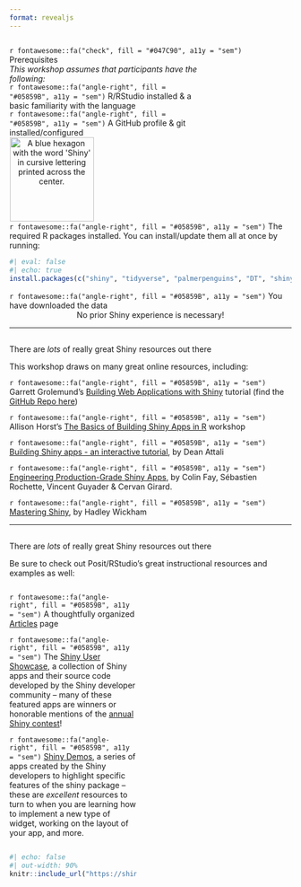 ```yaml
---
format: revealjs
---
```


## {#prerequisites data-menu-title="Prerequisites"}

<div class="slide-title">`r fontawesome::fa("check", fill = "#047C90", a11y = "sem")` Prerequisites</div>

::: {.column width="70%"}
<div class="body-text bottombr">*This workshop assumes that participants have the following:*</div>

<div class="body-text topbr">`r fontawesome::fa("angle-right", fill = "#05859B", a11y = "sem")` R/RStudio installed & a basic familiarity with the language</div>

<div class="body-text topbr">`r fontawesome::fa("angle-right", fill = "#05859B", a11y = "sem")` A GitHub profile & git installed/configured</div>
:::

::: {.column width="30%"}
<center><img src="images/shiny.png" alt="A blue hexagon with the word 'Shiny' in cursive lettering printed across the center." width="150"/></center>
:::

<div class="body-text topbr">`r fontawesome::fa("angle-right", fill = "#05859B", a11y = "sem")` The required R packages installed. You can install/update them all at once by running:</div>

```r
#| eval: false
#| echo: true
install.packages(c("shiny", "tidyverse", "palmerpenguins", "DT", "shinyWidgets", "bslib", "thematic"))
```

<div class="body-text topbr">`r fontawesome::fa("angle-right", fill = "#05859B", a11y = "sem")` You have downloaded the data</div>  

<center><div class="large-body-text topbr">No prior Shiny experience is necessary!</div></center>

---

## {#resources1 data-menu-title="Resources"}

<div class="slide-title">There are *lots* of really great Shiny resources out there</div>

<p class="body-text">This workshop draws on many great online resources, including:</p>

<p class="small-text topbr">`r fontawesome::fa("angle-right", fill = "#05859B", a11y = "sem")` Garrett Grolemund's [Building Web Applications with Shiny](https://shiny.rstudio.com/tutorial/) tutorial (find the [GitHub Repo here](ttps://github.com/rstudio-education/shiny.rstudio.com-tutorial))</p>  

<p class="small-text topbr">`r fontawesome::fa("angle-right", fill = "#05859B", a11y = "sem")` Allison Horst's [The Basics of Building Shiny Apps in R](https://github.com/allisonhorst/shiny-basics-sb-r-ladies) workshop</p>  


<p class="small-text topbr">`r fontawesome::fa("angle-right", fill = "#05859B", a11y = "sem")` [Building Shiny apps - an interactive tutorial](https://deanattali.com/blog/building-shiny-apps-tutorial/), by Dean Attali</p>  

<p class="small-text topbr">`r fontawesome::fa("angle-right", fill = "#05859B", a11y = "sem")` [Engineering Production-Grade Shiny Apps](https://engineering-shiny.org/index.html), by Colin Fay, Sébastien Rochette, Vincent Guyader & Cervan Girard.</p>  

<p class="small-text topbr">`r fontawesome::fa("angle-right", fill = "#05859B", a11y = "sem")` [Mastering Shiny](https://mastering-shiny.org/basic-app.html), by Hadley Wickham</p>  

---

## {#resources1 data-menu-title="More resources"}

<div class="slide-title">There are *lots* of really great Shiny resources out there</div>

<p class="body-text bottombr">Be sure to check out Posit/RStudio's great instructional resources and examples as well:</p>

::: {.column width="45%"}
<p class="small-text topbr">`r fontawesome::fa("angle-right", fill = "#05859B", a11y = "sem")` A thoughtfully organized [Articles](https://shiny.rstudio.com/articles/) page</p>

<p class="small-text topbr">`r fontawesome::fa("angle-right", fill = "#05859B", a11y = "sem")` The [Shiny User Showcase](https://shiny.rstudio.com/gallery/#user-showcase), a collection of Shiny apps and their source code developed by the Shiny developer community -- many of these featured apps are winners or honorable mentions of the [annual Shiny contest](https://www.rstudio.com/blog/winners-of-the-3rd-annual-shiny-contest/)!</p>

<p class="small-text topbr">`r fontawesome::fa("angle-right", fill = "#05859B", a11y = "sem")` [Shiny Demos](https://shiny.rstudio.com/gallery/#demos), a series of apps created by the Shiny developers to highlight specific features of the shiny package -- these are *excellent* resources to turn to when you are learning how to implement a new type of widget, working on the layout of your app, and more.</p>
:::

::: {.column width="5%"}
:::

::: {.column width="45%"}
```r
#| echo: false
#| out-width: 90%
knitr::include_url("https://shiny.rstudio.com/articles/")
```
:::





